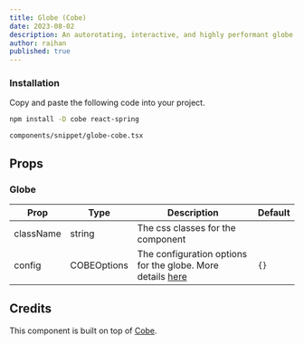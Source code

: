 ```yaml
---
title: Globe (Cobe)
date: 2023-08-02
description: An autorotating, interactive, and highly performant globe made using WebGL.
author: raihan
published: true
---
```



<ComponentPreview name="globe-cobe-demo" />

<Steps>

### Installation

Copy and paste the following code into your project.

```bash
npm install -D cobe react-spring
```

```text
components/snippet/globe-cobe.tsx
```

<ComponentSource name="globe-cobe" />

</Steps>

## Props

### Globe

| Prop      | Type        | Description                                                                                    | Default |
| --------- | ----------- | ---------------------------------------------------------------------------------------------- | ------- |
| className | string      | The css classes for the component                                                              |         |
| config    | COBEOptions | The configuration options for the globe. More details [here](https://cobe.vercel.app/docs/api) | `{}`    |

## Credits

This component is built on top of [Cobe](https://cobe.vercel.app/docs/api).
